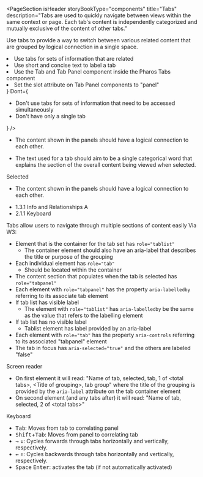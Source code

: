 
<PageSection
  isHeader
  storyBookType="components"
  title="Tabs"
  description="Tabs are used to quickly navigate between views within the same context or page. Each tab's content is independently categorized and mutually exclusive of the content of other tabs."
></PageSection>

<PageSection title="Usage">
  <p>
    Use tabs to provide a way to switch between various related content that are grouped by logical
    connection in a single space.
  </p>
</PageSection>

<PageSection title="Best practices">
  <BestPractices
    Do={
      <ul>
        <li>Use tabs for sets of information that are related</li>
        <li>Use short and concise text to label a tab</li>
        <li>Use the Tab and Tab Panel component inside the Pharos Tabs component</li>
        <li>Set the slot attribute on Tab Panel components to "panel"</li>
      </ul>
    }
    Dont={
      <ul>
        <li>Don't use tabs for sets of information that need to be accessed simultaneously</li>
        <li>Don't have only a single tab</li>
      </ul>
    }
  />
</PageSection>

<PageSection title="Content guidelines">
  <PageSection title="Panel" subSectionLevel={1}>
    <ul>
      <li>The content shown in the panels should have a logical connection to each other.</li>
    </ul>
  </PageSection>
  <PageSection title="Tab" subSectionLevel={1}>
    <ul>
      <li>
        The text used for a tab should aim to be a single categorical word that explains the section
        of the overall content being viewed when selected.
      </li>
    </ul>
  </PageSection>
</PageSection>

<PageSection title="States">
  <PageSection title="Tab" subSectionLevel={1}>
    <PharosHeading level={'4'} preset={'1--bold'}>
      Selected
    </PharosHeading>
    <ul>
      <li>The content shown in the panels should have a logical connection to each other.</li>
    </ul>
  </PageSection>
</PageSection>

<PageSection title="Accessibility">
  <PageSection title="Relevant WCAG guidelines" subSectionLevel={1} lessMargin>
    <ul>
      <li>
        <PharosLink href="https://www.w3.org/WAI/WCAG21/Understanding/info-and-relationships.html">
          1.3.1 Info and Relationships A
        </PharosLink>
      </li>
      <li>
        <PharosLink href="https://www.w3.org/WAI/WCAG21/Understanding/keyboard.html">
          2.1.1 Keyboard
        </PharosLink>
      </li>
    </ul>
  </PageSection>
  <PageSection title="Importance" subSectionLevel={1} lessMargin>
    Tabs allow users to navigate through multiple sections of content easily
  </PageSection>
  <PageSection title="Code expectations" subSectionLevel={1} lessMargin>
    Via <PharosLink href="https://www.w3.org/TR/wai-aria-practices/#tabpanel">W3</PharosLink>:
    <ul>
      <li>
        Element that is the container for the tab set has <code>role="tablist"</code>
        <ul>
          <li>
            The container element should also have an aria-label that describes the title or purpose
            of the grouping
          </li>
        </ul>
      </li>
      <li>
        Each individual element has <code>role="tab"</code>
        <ul>
          <li>Should be located within the container</li>
        </ul>
      </li>
      <li>
        The content section that populates when the tab is selected has <code>role="tabpanel"</code>
      </li>
      <li>
        Each element with <code>role="tabpanel"</code> has the property <code>aria-labelledby</code>
        referring to its associate tab element
      </li>
      <li>
        If tab list has visible label
        <ul>
          <li>
            The element with <code>role="tablist"</code> has <code>aria-labelledby</code> be the
            same as the value that refers to the labelling element
          </li>
        </ul>
      </li>
      <li>
        If tab list has no visible label
        <ul>
          <li>Tablist element has label provided by an aria-label</li>
        </ul>
      </li>
      <li>
        Each element with <code>role="tab"</code> has the property <code>aria-controls</code>
        referring to its associated "tabpanel" element
      </li>
      <li>
        The tab in focus has <code>aria-selected="true"</code> and the others are labeled "false"
      </li>
    </ul>
  </PageSection>
  <PageSection title="Expected actions" subSectionLevel={1} lessMargin>
    <div style={{ marginBottom: 'var(--pharos-spacing-1-x)' }}>
      <PharosHeading level={'4'} preset={'1--bold'}>
        Screen reader
      </PharosHeading>
      <ul>
        <li>
          On first element it will read: "Name of tab, selected, tab, 1 of &lt;total tabs&gt;,
          &lt;Title of grouping&gt;, tab group" where the title of the grouping is provided by the
          <code>aria-label</code> attribute on the tab container element
        </li>
        <li>
          On second element (and any tabs after) it will read: "Name of tab, selected, 2 of
          &lt;total tabs&gt;"
        </li>
      </ul>
    </div>
    <PharosHeading level={'4'} preset={'1--bold'}>
      Keyboard
    </PharosHeading>
    <ul>
      <li>
        <kbd>Tab</kbd>: Moves from tab to correlating panel
      </li>
      <li>
        <kbd>Shift</kbd>+<kbd>Tab</kbd>: Moves from panel to correlating tab
      </li>
      <li>
        <kbd>→</kbd>
        <kbd>↓</kbd>: Cycles forwards through tabs horizontally and vertically, respectively.
      </li>
      <li>
        <kbd>←</kbd>
        <kbd>↑</kbd>: Cycles backwards through tabs horizontally and vertically, respectively.
      </li>
      <li>
        <kbd>Space</kbd>
        <kbd>Enter</kbd>: activates the tab (if not automatically activated)
      </li>
    </ul>
  </PageSection>
</PageSection>
